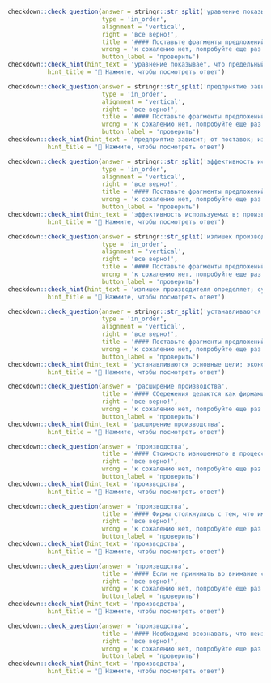 
```r
checkdown::check_question(answer = stringr::str_split('уравнение показывает, что предельный продукт; труда есть разница в объемах; производства при использовании L +1; и при использовании L единиц труда', '; ') |> unlist(), 
                          type = 'in_order',
                          alignment = 'vertical',
                          right = 'все верно!',
                          title = '#### Поставьте фрагменты предложений в правильном порядке:',
                          wrong = 'к сожалению нет, попробуйте еще раз...',
                          button_label = 'проверить')
checkdown::check_hint(hint_text = 'уравнение показывает, что предельный продукт; труда есть разница в объемах; производства при использовании L +1; и при использовании L единиц труда',
           hint_title = '🔎 Нажмите, чтобы посмотреть ответ')
```

```r
checkdown::check_question(answer = stringr::str_split('предприятие зависит; от поставок; изделий, необходимых; для производства продукции', '; ') |> unlist(), 
                          type = 'in_order',
                          alignment = 'vertical',
                          right = 'все верно!',
                          title = '#### Поставьте фрагменты предложений в правильном порядке:',
                          wrong = 'к сожалению нет, попробуйте еще раз...',
                          button_label = 'проверить')
checkdown::check_hint(hint_text = 'предприятие зависит; от поставок; изделий, необходимых; для производства продукции',
           hint_title = '🔎 Нажмите, чтобы посмотреть ответ')
```

```r
checkdown::check_question(answer = stringr::str_split('эффективность используемых в; производстве ресурсов до­стигается; тогда, когда средние; затраты длительного периода минимальны', '; ') |> unlist(), 
                          type = 'in_order',
                          alignment = 'vertical',
                          right = 'все верно!',
                          title = '#### Поставьте фрагменты предложений в правильном порядке:',
                          wrong = 'к сожалению нет, попробуйте еще раз...',
                          button_label = 'проверить')
checkdown::check_hint(hint_text = 'эффективность используемых в; производстве ресурсов до­стигается; тогда, когда средние; затраты длительного периода минимальны',
           hint_title = '🔎 Нажмите, чтобы посмотреть ответ')
```

```r
checkdown::check_question(answer = stringr::str_split('излишек производителя определяет; сумма общей прибыли; производителей и рентных; доходов от факторов производства', '; ') |> unlist(), 
                          type = 'in_order',
                          alignment = 'vertical',
                          right = 'все верно!',
                          title = '#### Поставьте фрагменты предложений в правильном порядке:',
                          wrong = 'к сожалению нет, попробуйте еще раз...',
                          button_label = 'проверить')
checkdown::check_hint(hint_text = 'излишек производителя определяет; сумма общей прибыли; производителей и рентных; доходов от факторов производства',
           hint_title = '🔎 Нажмите, чтобы посмотреть ответ')
```

```r
checkdown::check_question(answer = stringr::str_split('устанавливаются основные цели; экономической стратегии, повышение; технологического уровня производства; и обеспечение его эффективности', '; ') |> unlist(), 
                          type = 'in_order',
                          alignment = 'vertical',
                          right = 'все верно!',
                          title = '#### Поставьте фрагменты предложений в правильном порядке:',
                          wrong = 'к сожалению нет, попробуйте еще раз...',
                          button_label = 'проверить')
checkdown::check_hint(hint_text = 'устанавливаются основные цели; экономической стратегии, повышение; технологического уровня производства; и обеспечение его эффективности',
           hint_title = '🔎 Нажмите, чтобы посмотреть ответ')
```

```r
checkdown::check_question(answer = 'расширение производства', 
                          title = '#### Сбережения делаются как фирмами, так и домашними хозяйствами. Фирмы сберегают на ____________ (**расширение, производство**) и увеличение прибыли. Домашние хозяйства сберегают по ряду причин: обеспечение старости, передачи состояния детям.',
                          right = 'все верно!', 
                          wrong = 'к сожалению нет, попробуйте еще раз...',
                          button_label = 'проверить')
checkdown::check_hint(hint_text = 'расширение производства',
           hint_title = '🔎 Нажмите, чтобы посмотреть ответ')                          
```

```r
checkdown::check_question(answer = 'производства', 
                          title = '#### Стоимость изношенного в процессе ____________ (**производство**) товаров и услуг оборудования и зданий учитывается в величине инвестиционных расходов.',
                          right = 'все верно!', 
                          wrong = 'к сожалению нет, попробуйте еще раз...',
                          button_label = 'проверить')
checkdown::check_hint(hint_text = 'производства',
           hint_title = '🔎 Нажмите, чтобы посмотреть ответ')                          
```

```r
checkdown::check_question(answer = 'производства', 
                          title = '#### Фирмы столкнулись с тем, что им приходится покупать товары, необходимые для ____________ (**производство**), по возросшим ценам.',
                          right = 'все верно!', 
                          wrong = 'к сожалению нет, попробуйте еще раз...',
                          button_label = 'проверить')
checkdown::check_hint(hint_text = 'производства',
           hint_title = '🔎 Нажмите, чтобы посмотреть ответ')                          
```

```r
checkdown::check_question(answer = 'производства', 
                          title = '#### Если не принимать во внимание стоимость факторов ____________ (**производство**), то совокупные издержки производства конечного подразделения равны К(О).',
                          right = 'все верно!', 
                          wrong = 'к сожалению нет, попробуйте еще раз...',
                          button_label = 'проверить')
checkdown::check_hint(hint_text = 'производства',
           hint_title = '🔎 Нажмите, чтобы посмотреть ответ')                          
```

```r
checkdown::check_question(answer = 'производства', 
                          title = '#### Необходимо осознавать, что неизбежное следствие жесткой монетарной политики, направленной на снижение темпов инфляции, — повышение уровня безработи­цы и сокращение объемов ____________ (**производства**).',
                          right = 'все верно!', 
                          wrong = 'к сожалению нет, попробуйте еще раз...',
                          button_label = 'проверить')
checkdown::check_hint(hint_text = 'производства',
           hint_title = '🔎 Нажмите, чтобы посмотреть ответ')                          
```
